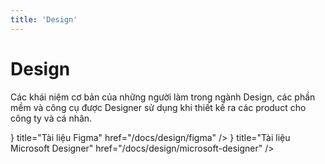 ```yaml
---
title: 'Design'
---
```




# Design

Các khái niệm cơ bản của những người làm trong ngành Design, các phần mềm và công cụ được Designer sử dụng khi thiết kế ra các product cho công ty và cá nhân.

<Cards>
  <Card icon={<FiFigma className="w-6 h-6" />} title="Tài liệu Figma" href="/docs/design/figma" />
  <Card
    icon={<FiLayout className="w-6 h-6" />}
    title="Tài liệu Microsoft Designer"
    href="/docs/design/microsoft-designer"
  />
</Cards>
